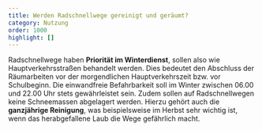 ```yaml
---
title: Werden Radschnellwege gereinigt und geräumt?
category: Nutzung
order: 1000
highlight: []
---
```

Radschnellwege haben **Priorität im Winterdienst**, sollen also wie Hauptverkehrsstraßen behandelt werden. Dies bedeutet den Abschluss der Räumarbeiten vor der morgendlichen Hauptverkehrszeit bzw. vor Schulbeginn. Die einwandfreie Befahrbarkeit soll im Winter zwischen 06.00 und 22.00 Uhr stets gewährleistet sein. Zudem sollen auf Radschnellwegen keine Schneemassen abgelagert werden. Hierzu gehört auch die **ganzjährige Reinigung**, was beispielsweise im Herbst sehr wichtig ist, wenn das herabgefallene Laub die Wege gefährlich macht.
